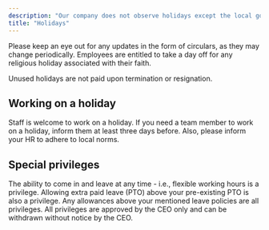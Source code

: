 ```yaml
---
description: "Our company does not observe holidays except the local government-mandated holidays, such as:"
title: "Holidays"
---
```


Please keep an eye out for any updates in the form of circulars, as they may change periodically. Employees are entitled to take a day off for any religious holiday associated with their faith.

Unused holidays are not paid upon termination or resignation.

## Working on a holiday 

Staff is welcome to work on a holiday. If you need a team member to work on a holiday, inform them at least three days before. Also, please inform your HR to adhere to local norms.

## Special privileges 

The ability to come in and leave at any time - i.e., flexible working hours is a privilege. Allowing extra paid leave (PTO) above your pre-existing PTO is also a privilege. Any allowances above your mentioned leave policies are all privileges. All privileges are approved by the CEO only and can be withdrawn without notice by the CEO.